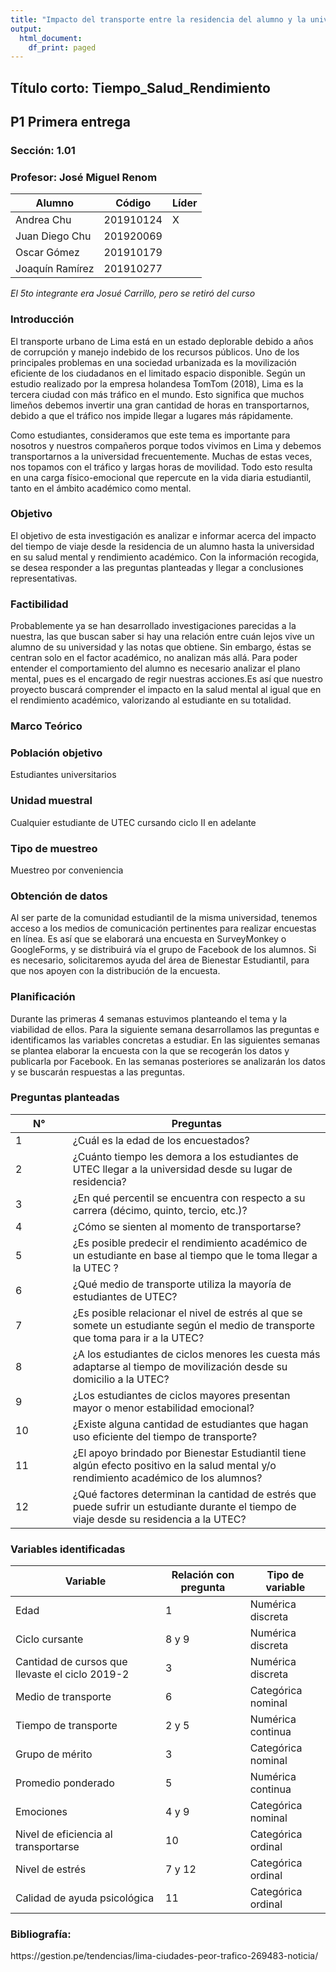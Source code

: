 ```yaml
---
title: "Impacto del transporte entre la residencia del alumno y la universidad en su salud mental y rendimiento académico"
output:
  html_document:
    df_print: paged
---
```

## Título corto: Tiempo_Salud_Rendimiento
## P1 Primera entrega
### **Sección:** 1.01
### **Profesor:** José Miguel Renom

**Alumno** | **Código** | **Líder**
-----------|------------|----------
Andrea Chu |201910124   |X
Juan Diego Chu|201920069|
Oscar Gómez|201910179   |
Joaquín Ramírez|201910277|
_El 5to integrante era Josué Carrillo, pero se retiró del curso_

### Introducción

El transporte urbano de Lima está en un estado deplorable debido a años de corrupción y manejo indebido de los recursos públicos. Uno de los principales problemas en una sociedad urbanizada es la movilización eficiente de los ciudadanos en el limitado espacio disponible.  Según un estudio realizado por la empresa holandesa TomTom (2018), Lima es la tercera ciudad con más tráfico en el mundo. Esto significa que muchos limeños debemos invertir una gran cantidad de horas en transportarnos, debido a que el tráfico nos impide llegar a lugares más rápidamente. 

Como estudiantes, consideramos que este tema es importante para nosotros y nuestros compañeros porque todos vivimos en Lima y debemos transportarnos a la universidad frecuentemente. Muchas de estas veces, nos topamos con el tráfico y largas horas de movilidad. Todo esto resulta en una carga físico-emocional que repercute en la vida diaria estudiantil, tanto en el ámbito académico como mental.


### Objetivo

El objetivo de esta investigación es analizar e informar acerca del impacto del tiempo de viaje desde la residencia de un alumno hasta la universidad en su salud mental y rendimiento académico. Con la información recogida, se desea responder a las preguntas planteadas y llegar a conclusiones representativas.

### Factibilidad

Probablemente ya se han desarrollado investigaciones parecidas a la nuestra, las que buscan saber si hay una relación entre cuán lejos vive un alumno de su universidad y las notas que obtiene. Sin embargo, éstas se centran solo en el factor académico, no analizan más allá. Para poder entender el comportamiento del alumno es necesario analizar el plano mental, pues es el encargado de regir nuestras acciones.Es así que nuestro proyecto buscará comprender el impacto en la salud mental al igual que en el rendimiento académico, valorizando al estudiante en su totalidad.

### Marco Teórico

### Población objetivo

Estudiantes universitarios

### Unidad muestral

Cualquier estudiante de UTEC cursando ciclo II en adelante

### Tipo de muestreo
  Muestreo por conveniencia

### Obtención de datos

Al ser parte de la comunidad estudiantil de la misma universidad, tenemos acceso a los medios de comunicación pertinentes para realizar encuestas en línea. Es así que se elaborará una encuesta en SurveyMonkey o GoogleForms, y se distribuirá vía el grupo de Facebook de los alumnos. Si es necesario, solicitaremos ayuda del área de Bienestar Estudiantil, para que nos apoyen con la distribución de la encuesta.

### Planificación

Durante las primeras 4 semanas estuvimos planteando el tema y la viabilidad de ellos. Para la siguiente semana desarrollamos las preguntas e identificamos las variables concretas a estudiar. En las siguientes semanas se plantea elaborar la encuesta con la que se recogerán los datos y publicarla por Facebook. En las semanas posteriores se analizarán los datos y se buscarán respuestas a las preguntas.

### Preguntas planteadas

N°|Preguntas
--|---------
1|¿Cuál es la edad de los encuestados?
2|¿Cuánto tiempo les demora a los estudiantes de UTEC llegar a la universidad desde su lugar de residencia?
3|¿En qué percentil se encuentra con respecto a su carrera (décimo, quinto, tercio, etc.)?
4|¿Cómo se sienten al momento de transportarse?
5|¿Es posible predecir el rendimiento académico de un estudiante en base al tiempo que le toma llegar a la UTEC ?
6|¿Qué medio de transporte utiliza la mayoría de estudiantes de UTEC?
7|¿Es posible relacionar el nivel de estrés al que se somete un estudiante según el medio de transporte que toma para ir a la UTEC?
8|¿A los estudiantes de ciclos menores les cuesta más adaptarse al tiempo de movilización desde su domicilio a la UTEC?
9|¿Los estudiantes de ciclos mayores presentan mayor o menor estabilidad emocional?
10|¿Existe alguna cantidad de estudiantes que hagan uso eficiente del tiempo de transporte?
11|¿El apoyo brindado por Bienestar Estudiantil tiene algún efecto positivo en la salud mental y/o rendimiento académico de los alumnos? 
12|¿Qué factores determinan la cantidad de estrés que puede sufrir un estudiante durante el tiempo de viaje desde su residencia a la UTEC?


### Variables identificadas

Variable|Relación con pregunta|Tipo de variable
--------|---------------------|----------------
Edad|1|Numérica discreta
Ciclo cursante|8 y 9|Numérica discreta
Cantidad de cursos que llevaste el ciclo 2019-2|3|Numérica discreta
Medio de transporte|6|Categórica nominal
Tiempo de transporte|2 y 5|Numérica continua
Grupo de mérito|3|Categórica nominal
Promedio ponderado|5|Numérica continua
Emociones|4 y 9| Categórica nominal
Nivel de eficiencia al transportarse|10|Categórica ordinal
Nivel de estrés|7 y 12|Categórica ordinal
Calidad de ayuda psicológica|11|Categórica ordinal

### Bibliografía:
https://gestion.pe/tendencias/lima-ciudades-peor-trafico-269483-noticia/ 



